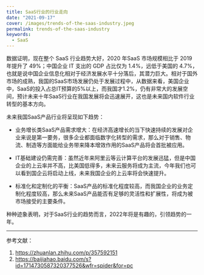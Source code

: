 ```yaml
---
title: SaaS行业的行业走向
date: "2021-09-17"
cover: /images/trends-of-the-saas-industry.jpeg
permalink: trends-of-the-saas-industry
keywords:
  - SaaS
---
```


数据证明，现在整个 SaaS 行业趋势大好，2020 年SaaS 市场规模相比于 2019 年提升了 49%；中国企业 IT 支出的 GDP 占比仅为 1.4%，远低于美国的 4.7%，也就是说中国企业信息化相对于经济发展水平十分落后，其潜力巨大。相对于国外市场的成熟，我国的SaaS市场发展仍处于发展过程中，从数据来看，美国企业中，SaaS的投入占总IT预算的5%以上，而我国才1.2%，仍有非常大的发展空间，预计未来十年SaaS行业在我国发展将会迅速展开，这也是未来国内软件行业转型的基本方向。

未来我国SaaS产品行业将呈现如下趋势：

- 业务增长类SaaS产品需求增大：在经济高速增长的当下快速持续的发展对企业来说是第一要务，很多企业都面临数字化转型的需求，那么对于销售、物流、制造等方面能给业务带来降本增效作用的SaaS产品将会首批被应用。

-	IT基础建设仍需完善：虽然近年来阿里云等云计算平台的发展迅猛，但是中国企业的上云率并不高，比美国低得多，未来云服务将成为主流，今年我们也可以看到国企云将启动上线，未来我国企业的上云率将会快速提升。

-	标准化和定制化的平衡：SaaS产品的标准化程度较高，而我国企业的业务定制化程度较高，那么未来SaaS产品能否有足够的灵活性和扩展性，将成为被市场接受的主要条件。

种种迹象表明，对于SaaS行业的趋势而言，2022年将是有趣的，引领趋势的一年。

---

参考文献：

1. https://zhuanlan.zhihu.com/p/357592151
2. https://baijiahao.baidu.com/s?id=1714730587320377526&wfr=spider&for=pc

